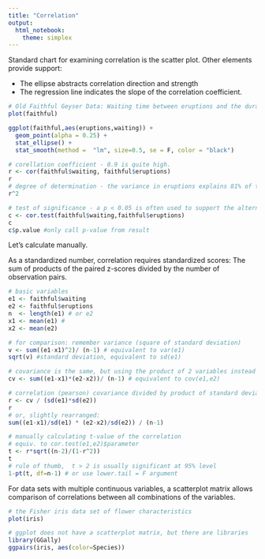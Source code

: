 ```yaml
---
title: "Correlation"
output: 
  html_notebook: 
    theme: simplex
---
```

Standard chart for examining correlation is the scatter plot. Other elements provide support:

- The ellipse abstracts correlation direction and strength
- The regression line indicates the slope of the correlation coefficient.
```r
# Old Faithful Geyser Data: Waiting time between eruptions and the duration of the eruption for the Old Faithful geyser in Yellowstone National Park, Wyoming, USA.
plot(faithful)

ggplot(faithful,aes(eruptions,waiting)) + 
  geom_point(alpha = 0.25) +
  stat_ellipse() +
  stat_smooth(method =  "lm", size=0.5, se = F, color = "black")

```


```r
# corellation coefficient - 0.9 is quite high.
r <- cor(faithful$waiting, faithful$eruptions)
r
# degree of determination - the variance in eruptions explains 81% of the variance in waiting and vice versa.
r^2

# test of significance - a p < 0.05 is often used to support the alternative h that r is not 0
c <- cor.test(faithful$waiting,faithful$eruptions)
c
c$p.value #only call p-value from result

```

Let's calculate manually.

As a standardized number, correlation requires standardized scores:
The sum of products of the paired z-scores divided by the number of observation pairs.
```r
# basic variables
e1 <- faithful$waiting
e2 <- faithful$eruptions
n  <- length(e1) # or e2
x1 <- mean(e1) # 
x2 <- mean(e2)

# for comparison: remember variance (square of standard deviation) 
v <- sum((e1-x1)^2)/ (n-1) # equivalent to var(e1)
sqrt(v) #standard deviation, equivalent to sd(e1)

# covariance is the same, but using the product of 2 variables instead of 1
cv <- sum((e1-x1)*(e2-x2))/ (n-1) # equivalent to cov(e1,e2)

# correlation (pearson) covariance divided by product of standard deviations
r <- cv / (sd(e1)*sd(e2))
r
# or, slightly rearranged:
sum((e1-x1)/sd(e1) * (e2-x2)/sd(e2)) / (n-1)

# manually calculating t-value of the correlation
# equiv. to cor.test(e1,e2)$parameter
t <- r*sqrt((n-2)/(1-r^2))
t
# rule of thumb,  t > 2 is usually significant at 95% level
1-pt(t, df=n-1) # or use lower.tail = F argument
```


For data sets with multiple continuous variables, a scatterplot matrix allows comparison of correlations between all combinations of the variables.

```r
# the Fisher iris data set of flower characteristics
plot(iris)

# ggplot does not have a scatterplot matrix, but there are libraries
library(GGally)
ggpairs(iris, aes(color=Species))
```

